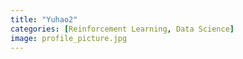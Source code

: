```yaml
---
title: "Yuhao2"
categories: [Reinforcement Learning, Data Science]
image: profile_picture.jpg
---
```

